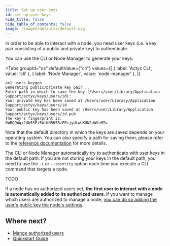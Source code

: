 ```yaml
---
title: Set up user keys 
id: set-up-user-keys
hide_title: false
hide_table_of_contents: false
image: /images/defaults/default.svg
---
```


In order to be able to interact with a node, you need user keys (i.e. a key pair consisting of a public and private key) to authenticate.

You can use the CLI or Node Manager to generate your keys:


<Tabs
  groupId="os"
  defaultValue={"cli"}
  values={[
    { label: 'Actyx CLI', value: 'cli' },
    { label: 'Node Manager', value: 'node-manager' },
  ]}
>

<TabItem value="cli">

```text
ax1 users keygen
Generating public/private key pair ..
Enter path in which to save the key (/Users/user/Library/Application Support/actyx/keys/users/id): 
Your private key has been saved at /Users/user/Library/Application Support/actyx/keys/users/id
Your public key has been saved at /Users/user/Library/Application Support/actyx/keys/users/id.pub
The key's fingerprint is: 0WBOOWqi2Ub5SPi5btKN5H5BzFPcjyULwUKUN2dWVsMI=
```

Note that the default directory in which the keys are saved depends on your operating system.
You can also specify a path for saving them, please refer to the [reference documentation](../../reference/cli/users/keygen) for more details.

The CLI or Node Manager automatically try to authenticate with user keys in the default path.
If you are not storing your keys in the default path, you need to use the `-i` or `--identity` option each time you execute a CLI command that targets a node.

</TabItem>
<TabItem value="node-manager">

TODO

</TabItem>
</Tabs>

If a node has no authorized users yet, **the first user to interact with a node is automatically added to its authorized users**.
If you want to manage which users are authorized to manage a node, [you can do so adding the user's public key the node's settings](./manage-authorized-users).


## Where next?

- [Mange authorized users](./manage-authorized-users)
- [Quickstart Guide](../../tutorials/quickstart.mdx)
